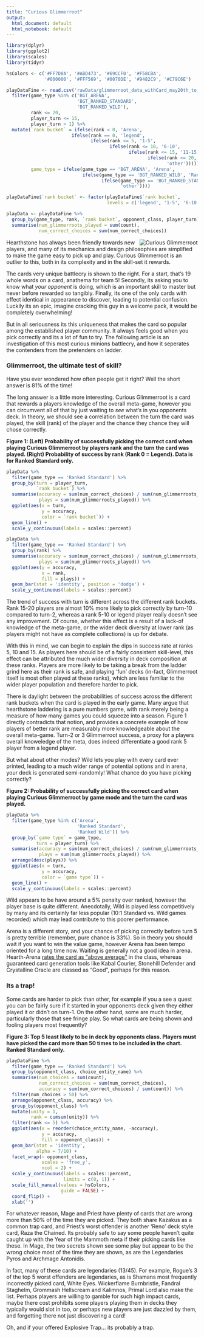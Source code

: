 ```yaml
---
title: "Curious Glimmerroot"
output:
  html_document: default
  html_notebook: default
---
```


```r
library(dplyr)
library(ggplot2)
library(scales)
library(tidyr)

hsColors <- c('#FF7D0A', '#ABD473', '#69CCF0', '#F58CBA',
              '#000000', '#FFF569', '#0070DE', '#9482C9', '#C79C6E')

playDataFine <- read.csv('rawData/glimmerroot_data_withCard_may20th_to_may27th.csv') %>%
  filter(game_type %in% c('BGT_ARENA',
                          'BGT_RANKED_STANDARD',
                          'BGT_RANKED_WILD'),
         rank <= 20,
         player_turn <= 15,
         player_turn > 1) %>%
  mutate(`rank bucket` = ifelse(rank < 0, 'Arena',
                        ifelse(rank == 0, 'legend',
                               ifelse(rank <= 5, '1-5',
                                      ifelse(rank <= 10, '6-10',
                                             ifelse(rank <= 15, '11-15',
                                                    ifelse(rank <= 20, '16-20',
                                                           'other')))))),
         game_type = ifelse(game_type == 'BGT_ARENA', 'Arena',
                            ifelse(game_type == 'BGT_RANKED_WILD', 'Ranked Wild',
                                   ifelse(game_type == 'BGT_RANKED_STANDARD', 'Ranked Standard',
                                          'other'))))

playDataFine$`rank bucket` <- factor(playDataFine$`rank bucket`, 
                                     levels = c('legend', '1-5', '6-10', '11-15', '16-20'))

playData <- playDataFine %>%
  group_by(game_type, rank, `rank bucket`, opponent_class, player_turn) %>%
  summarise(num_glimmerroots_played = sum(count), 
            num_correct_choices = sum(num_correct_choices))
```

<img class="card-image" src="https://hydra-media.cursecdn.com/hearthstone.gamepedia.com/thumb/b/b9/Curious_Glimmerroot%2855486%29.png/200px-Curious_Glimmerroot%2855486%29.png?version=70fb4eae488ce7b378f987d5c3d19b6e" alt="Curious Glimmerroot" align="right">Hearthstone has always been friendly towards new players, and many of its mechanics and design philosophies are simplified to make the game easy to pick up and play. Curious Glimmerroot is an outlier to this, both in its complexity and in the skill-set it rewards.

The cards very unique battlecry is shown to the right. For a start, that's 19 whole words on a card, anathema for team 5! Secondly, its asking you to know what _your opponent_ is doing, which is an important skill to master but never before rewarded so tangibly. Finally, its one of the only cards with effect identical in appearance to discover, leading to potential confusion. Luckily its an epic, imagine cracking this guy in a welcome pack, it would be completely overwhelming!

But in all seriousness its this uniqueness that makes the card so popular among the established player community. It always feels good when you pick correctly and its a lot of fun to try. The following article is an investigation of this most curious minions battlecry, and how it seperates the contenders from the pretenders on ladder.

### Glimmerroot, the ultimate test of skill?

Have you ever wondered how often people get it right? Well the short answer is 81% of the time!

The long answer is a little more interesting. Curious Glimmerroot is a card that rewards a players knowledge of the overall meta-game, however you can circumvent all of that by just waiting to _see_ what's in you opponents deck. In theory, we should see a correlation between the turn the card was played, the skill (rank) of the player and the chance they chance they will chose correctly.

**Figure 1: (Left) Probability of successfully picking the correct card when playing Curious Glimmerroot by players rank and the turn the card was played. (Right) Probability of success by rank (Rank 0 = Legend). Data is for Ranked Standard only.**

```r
playData %>%
  filter(game_type == 'Ranked Standard') %>%
  group_by(turn = player_turn, 
           `rank bucket`) %>%
  summarise(accuracy = sum(num_correct_choices) / sum(num_glimmerroots_played),
            plays = sum(num_glimmerroots_played)) %>%
  ggplot(aes(x = turn,
             y = accuracy,
             color = `rank bucket`)) +
  geom_line() +
  scale_y_continuous(labels = scales::percent)

playData %>%
  filter(game_type == 'Ranked Standard') %>%
  group_by(rank) %>%
  summarise(accuracy = sum(num_correct_choices) / sum(num_glimmerroots_played),
            plays = sum(num_glimmerroots_played)) %>%
  ggplot(aes(y = accuracy,
             x = rank,
             fill = plays)) +
  geom_bar(stat = 'identity', position = 'dodge') +
  scale_y_continuous(labels = scales::percent)
```

The trend of success with turn is different across the different rank buckets. Rank 15-20 players are almost 10% more likely to pick correctly by turn-10 compared to turn-2, whereas a rank 5-10 or legend player really doesn't see any improvement. Of course, whether this effect is a result of a lack-of knowledge of the meta-game, or the wider deck diversity at lower rank (as players might not have as complete collections) is up for debate. 

With this in mind, we can begin to explain the dips in success rate at ranks 5, 10 and 15. As players here should be of a fairly consistent skill-level, this effect can be attributed the much wider diversity in deck composition at these ranks. Players are more likely to be taking a break from the ladder grind here as their rank is safe, and playing 'fun' decks (in-fact, Glimmerroot itself is most often played at these ranks), which are less familiar to the wider player population and therefore harder to pick.

There is daylight between the probabilities of success across the different rank buckets when the card is played in the early game. Many argue that hearthstone laddering is a pure numbers game, with rank merely being a measure of how many games you could squeeze into a season. Figure 1 directly contradicts that notion, and provides a concrete example of how players of better rank are measurably more knowledgeable about the overall meta-game. Turn-2 or 3 Glimmerroot success, a proxy for a players overall knoweledge of the meta, does indeed differentiate a good rank 5 player from a legend player.

But what about other modes? Wild lets you play with every card ever printed, leading to a much wider range of potential options and in arena, your deck is generated semi-randomly! What chance do you have picking correctly?

**Figure 2: Probability of successfully picking the correct card when playing Curious Glimmerroot by game mode and the turn the card was played.**

```r
playData %>%
  filter(game_type %in% c('Arena',
                          'Ranked Standard',
                          'Ranked Wild')) %>%
  group_by(`game type` = game_type, 
           turn = player_turn) %>%
  summarise(accuracy = sum(num_correct_choices) / sum(num_glimmerroots_played),
            plays = sum(num_glimmerroots_played)) %>%
  arrange(desc(plays)) %>%
  ggplot(aes(x = turn,
             y = accuracy,
             color = `game type`)) +
  geom_line() +
  scale_y_continuous(labels = scales::percent)
```

Wild appears to be have around a 5% penalty over ranked, however the player base is quite different. Anecdotally, Wild is played less competitively by many and its certainly far less popular (10:1 Standard vs. Wild games recorded) which may lead contribute to this poorer performance.

Arena is a different story, and your chance of picking correctly before turn 5 is pretty terrible (remember, pure chance is 33%). So in theory you should wait if you want to win the value game, however Arena has been tempo oriented for a long time now. Waiting is generally not a good idea in arena. Hearth-Arena [rates the card as "above average"](http://www.heartharena.com/tierlist) in the class, whereas guaranteed card generation tools like Kabal Courier, Stonehill Defender and Crystalline Oracle are classed as "Good", perhaps for this reason.

### Its a trap!

Some cards are harder to pick than other, for example if you a see a quest you can be fairly sure if it started in your opponents deck given they either played it or didn't on turn-1. On the other hand, some are much harder, particularly those that see fringe play. So what cards are being shown and fooling players most frequently?

**Figure 3: Top 5 least likely to be in deck by opponents class. Players must have picked the card more than 50 times to be included in the chart. Ranked Standard only.**

```r
playDataFine %>%
  filter(game_type == 'Ranked Standard') %>%
  group_by(opponent_class, choice_entity_name) %>%
  summarise(num_choices = sum(count),
            num_correct_choices = sum(num_correct_choices),
            accuracy = sum(num_correct_choices) / sum(count)) %>%
  filter(num_choices > 50) %>%
  arrange(opponent_class, accuracy) %>%
  group_by(opponent_class) %>%
  mutate(unity = 1, 
         rank = cumsum(unity)) %>%
  filter(rank <= 5) %>%
  ggplot(aes(x = reorder(choice_entity_name, -accuracy),
             y = accuracy,
             fill = opponent_class)) +
  geom_bar(stat = 'identity',
           alpha = 7/10) +
  facet_wrap(~ opponent_class, 
             scales = 'free_y',
             ncol = 2) +
  scale_y_continuous(labels = scales::percent,
                     limits = c(0, 1)) +
  scale_fill_manual(values = hsColors,
                    guide = FALSE) +
  coord_flip() +
  xlab('')
```

For whatever reason, Mage and Priest have plenty of cards that are wrong more than 50% of the time they are picked. They both share Kazakus as a common trap card, and Priest's worst offender is another 'Reno' deck style card, Raza the Chained.  Its probably safe to say some people haven't quite caught up with the Year of the Mammoth meta if their picking cards like these.
In Mage, the two secrets shown see some play but appear to be the wrong choice most of the time they are shown, as are the Legendaries Pyros and Archmage Antonidis.

In fact, many of these cards are legendaries (13/45). For example, Rogue's 3 of the top 5 worst offenders are legendaries, as is Shamans most frequently incorrectly picked card, White Eyes. Wickerflame Burnbristle, Fandral Staghelm, Grommash Hellscream and Kalimnos, Primal Lord also make the list. Perhaps players are willing to gamble for such high impact cards, maybe there cost prohibits some players playing them in decks they typically would slot in too, or perhaps new players are just dazzled by them, and forgetting there not just discovering a card!

Oh, and if your offered Explosive Trap... its probably a trap.